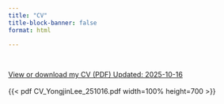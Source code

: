 ```yaml
---
title: "CV"
title-block-banner: false
format: html

---
```


<br>

[View or download my CV (PDF) Updated: 2025-10-16](CV_YongjinLee_251016.pdf)
<br>
<br>
{{< pdf CV_YongjinLee_251016.pdf width=100% height=700 >}}